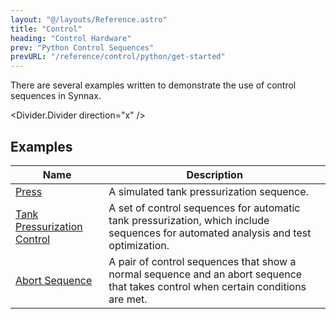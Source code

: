 ```yaml
---
layout: "@/layouts/Reference.astro"
title: "Control"
heading: "Control Hardware"
prev: "Python Control Sequences"
prevURL: "/reference/control/python/get-started"
---
```



There are several examples written to demonstrate the use of control sequences in
Synnax.

<Divider.Divider direction="x" />

## Examples

| Name                                                                                                         | Description                                                                                                                         |
| ------------------------------------------------------------------------------------------------------------ | ----------------------------------------------------------------------------------------------------------------------------------- |
| [Press](https://github.com/synnaxlabs/synnax/tree/main/client/py/examples/control/press)                     | A simulated tank pressurization sequence.                                                                                           |
| [Tank Pressurization Control](https://github.com/synnaxlabs/synnax/tree/main/client/py/examples/control/tpc) | A set of control sequences for automatic tank pressurization, which include sequences for automated analysis and test optimization. |
| [Abort Sequence](https://github.com/synnaxlabs/synnax/tree/main/client/py/examples/control/abort)            | A pair of control sequences that show a normal sequence and an abort sequence that takes control when certain conditions are met.   |
